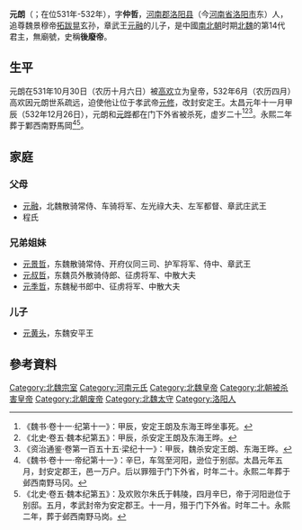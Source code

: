 {{Otheruses|subject=北魏皇帝安定王元朗|other=「'''元朗'''」的其他意思|元朗 (消歧義)}}
{{Emperorcn box|图像=
|名称=元朗
|姓名=元朗
|庙号=无
|谥号=无
|陵墓=
|政权=[[北魏|北魏]]
|出生日期=513年
|逝世日期={{death date and age|532|12|26|513}}
|在位=531年10月30日-532年6月
|年号=[[中兴_(北魏)|中兴]]：531年十月-532年四月
}}
'''元朗'''（{{bd|513年||532年|12月26日|catIdx=Y元朗}}；在位531年-532年），字'''仲哲'''，[[河南郡|河南郡]][[洛阳县|洛阳县]]（今[[河南省|河南省]][[洛阳市|洛阳市]]东）人，追尊魏景穆帝[[拓跋晃|拓跋晃]]玄孙，章武王[[元融_(章武王)|元融]]的儿子，是中國[[南北朝|南北朝]]时期[[北魏|北魏]]的第14代君主，無廟號，史稱'''後廢帝'''。

== 生平 ==
元朗在531年10月30日（农历十月六日）被[[高欢|高欢]]立为皇帝，532年6月（农历四月）高欢因元朗世系疏远，迫使他让位于孝武帝[[元修|元修]]，改封安定王。太昌元年十一月甲辰（532年12月26日），元朗和[[元晔|元晔]]都在门下外省被杀死，虚岁二十<ref>《魏书·卷十一·纪第十一》：甲辰，安定王朗及东海王晔坐事死。</ref><ref>《北史·卷五·魏本纪第五》：甲辰，杀安定王朗及东海王晔。</ref><ref>《资治通鉴·卷第一百五十五·梁纪十一》：甲辰，魏杀安定王朗、东海王晔。</ref>。永熙二年葬于鄴西南野馬岡<ref>《魏书·卷十一·帝纪第十一》：辛巳，车驾至河阳，逊位于别邸。太昌元年五月，封安定郡王，邑一万户。后以罪殂于门下外省，时年二十。永熙二年葬于邺西南野马冈。</ref><ref>《北史·卷五·魏本纪第五》：及欢败尔朱氏于韩陵，四月辛巳，帝于河阳逊位于别邸。五月，孝武封帝为安定郡王。十一月，殂于门下外省。时年二十。永熙二年，葬于邺西南野马岗。</ref>。

==家庭==
{{Ahnentafel top}}<center>
{{ahnentafel-compact5
|boxstyle_1=background-color: #ffff00;
|boxstyle_2=background-color: #ffff40;
|boxstyle_3=background-color: #ffff80;
|boxstyle_4=background-color: #ffffC0;
|boxstyle_5=background-color: #ffffff;
|1='''安定王元朗'''
|2='''父：'''章武武庄王[[元融|元融]]
|3='''母：'''程氏
|4='''祖父：'''章武恭王[[元彬|元彬]]
|5='''祖母：'''章武王妃张氏
|6=
|7=
|8='''曾祖父：'''南安王[[元桢|元桢]]
|9='''曾祖母：'''王妃仇氏
|10='''外曾祖父：'''郡功曹[[张小种|张小种]]
|11=
|12=
|13=
|14=
|15=
|16='''高祖父：'''（追尊）恭宗景穆皇帝[[拓跋晃|拓跋晃]]
|17='''高祖母：'''椒房刘氏
|18='''外高祖父：'''雍州别驾[[仇牛|仇牛]]
|19=
|20=
|21=
|22=
|23=
|24=
|25=
|26=
|27=
|28=
|29=
|30=
|31=
}}</center>
{{ahnentafel bottom}}
===父母===
*[[元融_(章武王)|元融]]，北魏散骑常侍、车骑将军、左光祿大夫、左军都督、章武庄武王
*程氏

===兄弟姐妹===
*[[元景哲|元景哲]]，东魏散骑常侍、开府仪同三司、护军将军、侍中、章武王
*[[元叔哲|元叔哲]]，东魏员外散骑侍郎、征虏将军、中散大夫
*[[元季哲|元季哲]]，东魏秘书郎中、征虏将军、中散大夫

===儿子===
*[[元黄头|元黄头]]，东魏安平王

== 參考資料 ==
{{reflist}}


{{中国皇帝|节闵帝[[元恭|元恭]]|孝武帝[[元修|元修]]|[[南北朝君主列表#北魏|中国北魏皇帝]]|531—532}}
{{元魏君主}}

[[Category:北魏宗室|Category:北魏宗室]]
[[Category:河南元氏|Category:河南元氏]]
[[Category:北魏皇帝|Category:北魏皇帝]]
[[Category:北朝被杀害皇帝|Category:北朝被杀害皇帝]]
[[Category:北朝废帝|Category:北朝废帝]]
[[Category:北魏太守|Category:北魏太守]]
[[Category:洛阳人|Category:洛阳人]]